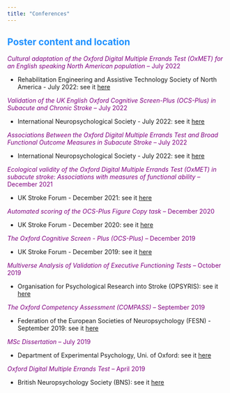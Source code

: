 ```yaml
---
title: "Conferences"
---
```


## <span style="color:dodgerblue">**Poster content and location**

<span style="color:purple">*Cultural adaptation of the Oxford Digital Multiple Errands Test (OxMET) for an English speaking North American population* -- July 2022

-   Rehabilitation Engineering and Assistive Technology Society of North America - July 2022: see it [here](https://osf.io/94ye8)

<span style="color:purple">*Validation of the UK English Oxford Cognitive Screen-Plus (OCS-Plus) in Subacute and Chronic Stroke* -- July 2022

-   International Neuropsychological Society - July 2022: see it [here](https://osf.io/73m6k)

<span style="color:purple">*Associations Between the Oxford Digital Multiple Errands Test and Broad Functional Outcome Measures in Subacute Stroke* -- July 2022

-   International Neuropsychological Society - July 2022: see it [here](https://osf.io/uvnb8)


<span style="color:purple">*Ecological validity of the Oxford Digital Multiple Errands Test (OxMET) in subacute stroke: Associations with measures of functional ability* -- December 2021

-   UK Stroke Forum - December 2021: see it [here](https://osf.io/rfcg7)

<span style="color:purple">*Automated scoring of the OCS-Plus Figure Copy task* -- December 2020

-   UK Stroke Forum - December 2020: see it [here](https://mfr.osf.io/render?url=https%3A%2F%2Fosf.io%2F7uagh%2Fdownload)

<span style="color:purple">*The Oxford Cognitive Screen - Plus (OCS-Plus)* -- December 2019

-   UK Stroke Forum - December 2019: see it [here](https://osf.io/3kugq?show=view&view_only=)

<span style="color:purple">*Multiverse Analysis of Validation of Executive Functioning Tests* -- October 2019

-   Organisation for Psychological Research into Stroke (OPSYRIS): see it [here](https://osf.io/k5nmw?show=view&view_only=)

<span style="color:purple">*The Oxford Competency Assessment (COMPASS)* -- September 2019

-   Federation of the European Societies of Neuropsychology (FESN) - September 2019: see it [here](https://osf.io/n83ad?show=view&view_only=)

<span style="color:purple">*MSc Dissertation* -- July 2019

-   Department of Experimental Psychology, Uni. of Oxford: see it [here](https://osf.io/k5nmw?show=view&view_only=)

<span style="color:purple">*Oxford Digital Multiple Errands Test* -- April 2019

-   British Neuropsychology Society (BNS): see it [here](https://osf.io/2c46u?show=view&view_only=)
